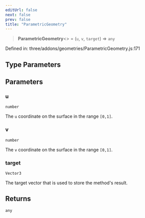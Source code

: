 ```yaml
---
editUrl: false
next: false
prev: false
title: "ParametricGeometry"
---
```


> **ParametricGeometry**\<\> = (`u`, `v`, `target`) => `any`

Defined in: three/addons/geometries/ParametricGeometry.js:171

## Type Parameters

## Parameters

### u

`number`

The `u` coordinate on the surface in the range `[0,1]`.

### v

`number`

The `v` coordinate on the surface in the range `[0,1]`.

### target

`Vector3`

The target vector that is used to store the method's result.

## Returns

`any`

